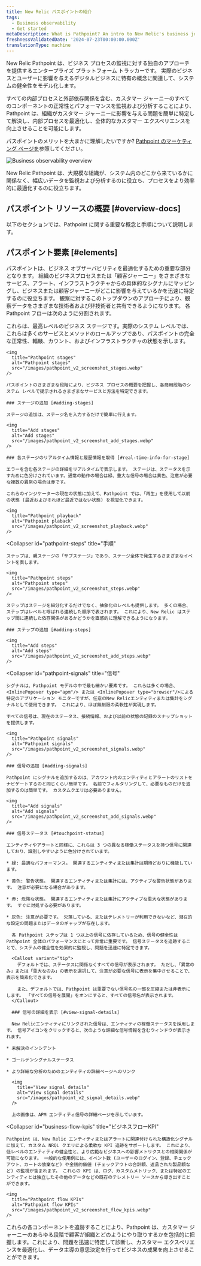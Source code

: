 ```yaml
---
title: New Relic パスポイントの紹介
tags:
  - Business observability
  - Get started
metaDescription: What is Pathpoint? An intro to New Relic's business journey observability.
freshnessValidatedDate: '2024-07-23T00:00:00.000Z'
translationType: machine
---
```


New Relic Pathpoint は、ビジネス プロセスの監視に対する独自のアプローチを提供するエンタープライズ プラットフォーム トラッカーです。 実際のビジネスとユーザーに影響を与えるデジタルビジネスに特有の概念に関連して、システムの健全性をモデル化します。

すべての内部プロセスと外部依存関係を含む、カスタマー ジャーニーのすべてのコンポーネントの正常性とパフォーマンスを監視および分析することにより、Pathpoint は、組織がカスタマー ジャーニーに影響を与える問題を簡単に特定して解決し、内部プロセスを最適化し、全体的なカスタマー エクスペリエンスを向上させることを可能にします。

パスポイントのメリットを大まかに理解したいですか? [Pathpoint のマーケティング ページを](https://newrelic.com/platform/pathpoint)参照してください。

<img
  title="Business observability overview"
  alt="Business observability overview"
  src="/images/business-observability_diagram_NR-biz-obs-overview.webp"
/>

<figcaption>
  New Relic Pathpoint は、大規模な組織が、システム内のどこから来ているかに関係なく、幅広いデータを監視および分析するのに役立ち、プロセスをより効率的に最適化するのに役立ちます。
</figcaption>

## パスポイント リソースの概要 [#overview-docs]

以下のセクションでは、Pathpoint に関する重要な概念と手順について説明します。

## パスポイント要素 [#elements]

パスポイントは、ビジネス オブザーバビリティを最適化するための重要な部分となります。 組織のビジネスプロセスまたは「顧客ジャーニー」をさまざまなサービス、アラート、インフラストラクチャからの具体的なシグナルにマッピングし、ビジネスまたは顧客ジャーニーがどこに影響を与えているかを迅速に特定するのに役立ちます。 観察に対するこのトップダウンのアプローチにより、観察データをさまざまな技術者および非技術者と共有できるようになります。 各 Pathpoint フローは次のように分割されます。

<CollapserGroup>
  <Collapser
    id="pathpoint-stages"
    title="ステージ"
  >
    これらは、最高レベルのビジネス ステージです。実際のシステム レベルでは、これらは多くのサービスとメソッドのロールアップであり、パスポイントの完全な正常性、輻輳、カウント、およびインフラストラクチャの状態を示します。

    <img
      title="Pathpoint stages"
      alt="Pathpoint stages"
      src="/images/pathpoint_v2_screenshot_stages.webp"
    />

    パスポイントのさまざまな段階により、ビジネス プロセスの概要を把握し、各商用段階のシステム レベルで提示されるさまざまなサービスと方法を特定できます。

    ### ステージの追加 [#adding-stages]

    ステージの追加は、ステージ名を入力するだけで簡単に行えます。

    <img
      title="Add stages"
      alt="Add stages"
      src="/images/pathpoint_v2_screenshot_add_stages.webp"
    />

    ### 各ステージのリアルタイム情報と履歴情報を取得 [#real-time-info-for-stage]

    エラーを含む各ステージの詳細をリアルタイムで表示します。 ステージは、ステータスを示すために色分けされています。通常の動作の場合は緑、重大な信号の場合は黄色、注意が必要な複数の異常の場合は赤です。

    これらのインジケーターの現在の状態に加えて、Pathpoint では、「再生」を使用して以前の状態 (最近およびそれほど最近ではない状態) を視覚化できます。

    <img
      title="Pathpoint playback"
      alt="Pathpoint plaback"
      src="/images/pathpoint_v2_screenshot_playback.webp"
    />
  </Collapser>

  <Collapser
    id="pathpoint-steps"
    title="手順"
  >
    ステップは、親ステージの「サブステージ」であり、ステージ全体で発生するさまざまなイベントを表します。

    <img
      title="Pathpoint steps"
      alt="Pathpoint steps"
      src="/images/pathpoint_v2_screenshot_steps.webp"
    />

    ステップはステージを細分化するだけでなく、抽象化のレベルも提供します。 多くの場合、ステップはレベルと呼ばれる連続した順序で表されます。 これにより、New Relic はステップ間に連続した依存関係があるかどうかを直感的に理解できるようになります。

    ### ステップの追加 [#adding-steps]

    <img
      title="Add steps"
      alt="Add steps"
      src="/images/pathpoint_v2_screenshot_add_steps.webp"
    />
  </Collapser>

  <Collapser
    id="pathpoint-signals"
    title="信号"
  >
    シグナルは、Pathpoint モデルの中で最も細かい要素です。 これらは多くの場合、<InlinePopover type="apm"/> または <InlinePopover type="browser"/>による特定のアプリケーション モニターですが、任意のNew Relicエンティティまたは集計をシグナルとして使用できます。 これにより、ほぼ無制限の柔軟性が実現します。

    すべての信号は、現在のステータス、接続情報、および以前の状態の記録のスナップショットを提供します。

    <img
      title="Pathpoint signals"
      alt="Pathpoint signals"
      src="/images/pathpoint_v2_screenshot_signals.webp"
    />

    ### 信号の追加 [#adding-signals]

    Pathpoint にシグナルを追加するのは、アカウント内のエンティティとアラートのリストをナビゲートするのと同じくらい簡単です。 名前でフィルタリングして、必要なものだけを追加するのは簡単です。 カスタムクエリは必要ありません。

    <img
      title="Add signals"
      alt="Add signals"
      src="/images/pathpoint_v2_screenshot_add_signals.webp"
    />

    ### 信号ステータス [#touchpoint-status]

    エンティティやアラートと同様に、これらは 3 つの異なる稼働ステータスを持つ信号に関連しており、識別しやすいように色分けされています。

    * 緑: 最適なパフォーマンス。 関連するエンティティまたは集計は期待どおりに機能しています。

    * 黄色: 警告状態。 関連するエンティティまたは集計には、アクティブな警告状態があります。 注意が必要になる場合があります。

    * 赤: 危険な状態。 関連するエンティティまたは集計にアクティブな重大な状態があります。 すぐに対処する必要があります。

    * 灰色: 注意が必要です。 欠落している、またはテレメトリーが利用できないなど、潜在的な設定の問題またはデータのギャップが存在します。

      各 Pathpoint ステップは 1 つ以上の信号に依存しているため、信号の健全性は Pathpoint 全体のパフォーマンスにとって非常に重要です。 信号ステータスを追跡することで、システムの健全性を効果的に監視し、問題を迅速に特定できます。

      <Callout variant="tip">
        デフォルトでは、ステータスに関係なくすべての信号が表示されます。 ただし、「異常のみ」または「重大なのみ」の表示を選択して、注意が必要な信号に表示を集中させることで、表示を簡素化できます。

        また、デフォルトでは、Pathpoint は重要でない信号名の一部を圧縮または非表示にします。 「すべての信号を展開」をオンにすると、すべての信号名が表示されます。
      </Callout>

      ### 信号の詳細を表示 [#view-signal-details]

      New Relicエンティティにリンクされた信号は、エンティティの稼働ステータスを採用します。 信号アイコンをクリックすると、次のような詳細な信号情報を含むウィンドウが表示されます。

    * 未解決のインシデント

    * ゴールデンシグナルステータス

    * より詳細な分析のためのエンティティの詳細ページへのリンク

      <img
        title="View signal details"
        alt="View signal details"
        src="/images/pathpoint_v2_signal_details.webp"
      />

      上の画像は、APM エンティティ信号の詳細ページを示しています。
  </Collapser>

  <Collapser
    id="business-flow-kpis"
    title="ビジネスフローKPI"
  >
    Pathpoint は、New Relic エンティティまたはアラートに関連付けられた構造化シグナルに加えて、カスタム NRQL クエリによる柔軟な KPI 追跡をサポートします。 これにより、低レベルのエンティティの健全性と、より広範なビジネスへの影響メトリクスとの相関関係が可能になります。 一般的な使用例には、イベント数 (ユーザーのログイン、登録、チェックアウト、カートの放棄など) や金銭的価値 (チェックアウトの合計額、返品された製品額など) の監視が含まれます。 これらの KPI は、ログ、カスタムメトリック、または特定のエンティティとは独立したその他のデータなどの既存のテレメトリー ソースから導き出すことができます。

    <img
      title="Pathpoint flow KPIs"
      alt="Pathpoint flow KPIs"
      src="/images/pathpoint_v2_screenshot_flow_kpis.webp"
    />
  </Collapser>
</CollapserGroup>

これらの各コンポーネントを追跡することにより、Pathpoint は、カスタマー ジャーニーのあらゆる段階で顧客が組織とどのようにやり取りするかを包括的に把握します。これにより、問題を迅速に特定して診断し、カスタマー エクスペリエンスを最適化し、データ主導の意思決定を行ってビジネスの成果を向上させることができます。
